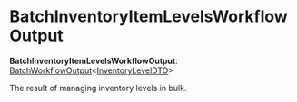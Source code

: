 
# BatchInventoryItemLevelsWorkflowOutput

 **BatchInventoryItemLevelsWorkflowOutput**: [BatchWorkflowOutput](../../../types/CommonTypes/types/types.CommonTypes.BatchWorkflowOutput/page.mdx)&#60;[InventoryLevelDTO](../../../types/InventoryTypes/interfaces/types.InventoryTypes.InventoryLevelDTO/page.mdx)&#62;

The result of managing inventory levels in bulk.
